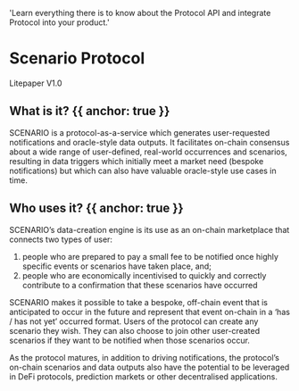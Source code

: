 
  'Learn everything there is to know about the Protocol API and integrate Protocol into your product.'

# Scenario Protocol
Litepaper V1.0

## What is it? {{ anchor: true }}

SCENARIO is a protocol-as-a-service which generates user-requested notifications and oracle-style data outputs. It facilitates on-chain consensus about a wide range of user-defined, real-world occurrences and scenarios, resulting in data triggers which initially meet a market need (bespoke notifications) but which can also have valuable oracle-style use cases in time.

## Who uses it? {{ anchor: true }}

SCENARIO’s data-creation engine is its use as an on-chain marketplace that connects two types of user: 

1) people who are prepared to pay a small fee to be notified once highly specific events or scenarios have taken place, and; 
2) people who are economically incentivised to quickly and correctly contribute to a confirmation that these scenarios have occurred 

SCENARIO makes it possible to take a bespoke, off-chain event that is anticipated to occur in the future and represent that event on-chain in a ‘has / has not yet’ occurred format. Users of the protocol can create any scenario they wish. They can also choose to join other user-created scenarios if they want to be notified when those scenarios occur.

As the protocol matures, in addition to driving notifications, the protocol’s on-chain scenarios and data outputs also have the potential to be leveraged in DeFi protocols, prediction markets or other decentralised applications.